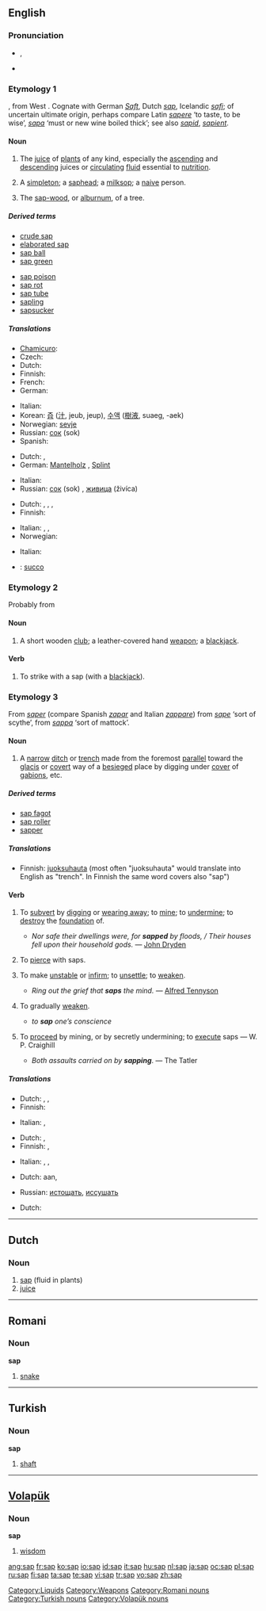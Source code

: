 {{wikipedia|dab=sap (disambiguation)|sap}}
==English==

===Pronunciation===
* {{IPA|/sæp/}}, {{audio|en-us-sap.ogg|Audio (US)}}
* {{rhymes|æp}}

===Etymology 1===
{{etyl|ang}} {{term|sæp|lang=ang}}, from West {{proto|Germanic|sap(p)om}}.  Cognate with German ''[[Saft]]'', Dutch ''[[#Dutch|sap]]'', Icelandic ''[[safi]]''; of uncertain ultimate origin, perhaps compare Latin ''[[sapere]]'' ‘to taste, to be wise’, ''[[sapa]]'' ‘must or new wine boiled thick’; see also ''[[sapid]]'', ''[[sapient]]''.

====Noun====
{{wikipedia}}
{{en-noun|s|-}}

# {{uncountable}} The [[juice]] of [[plant]]s of any kind, especially the [[ascending]] and [[descending]] juices or [[circulating]] [[fluid]] essential to [[nutrition]].
# {{context|slang|countable}} A [[simpleton]]; a [[saphead]]; a [[milksop]]; a [[naive]] person.
# {{uncountable}} The [[sap-wood]], or [[alburnum]], of a tree.

=====Derived terms=====
{{rel-top|terms derived from sap}}
* [[crude sap]]
* [[elaborated sap]]
* [[sap ball]]
* [[sap green]]
{{rel-mid}}
* [[sap poison]]
* [[sap rot]]
* [[sap tube]]
* [[sapling]]
* [[sapsucker]]
{{rel-bottom}}

=====Translations=====
{{trans-top|juice of plant}}
* [[Chamicuro]]: {{tø|ccc|ijsana'to}}
* Czech: {{t-|cs|míza|f}}
* Dutch: {{t+|nl|sap|n}}
* Finnish: {{t+|fi|mahla}}
* French: {{t+|fr|sève|f}}
* German: {{t+|de|Saft|m}}
{{trans-mid}}
* Italian: {{t-|it|linfa|f}}
* Korean: [[즙]] ([[汁]], jeub, jeup), [[수액]] ([[樹液]], suaeg, -aek)
* Norwegian: [[sevje]] {{f}}
* Russian: [[сок]] (sok) {{m}}
* Spanish: {{t+|es|savia}}
{{trans-bottom}}

{{trans-top|sapwood of a tree}}
* Dutch: {{t|nl|spint|n}}, {{t|nl|spinthout|n}}
* German: [[Mantelholz]] {{n}}, [[Splint]] {{m}}
{{trans-mid}}
* Italian: {{t+|it|alburno|m}}
* Russian: [[сок]] (sok) {{m}}, [[живица]] (živíca) {{f}}
{{trans-bottom}}

{{trans-top|slang: saphead}}
* Dutch: {{t|nl|slappeling|m}}, {{t|nl|imbeciel|m}}, {{t+|nl|idioot|m}}, {{t-|nl|simpele|m}}
* Finnish: {{t+|fi|hölmö}}
{{trans-mid}}
* Italian: {{t+|it|sempliciotto|m}}, {{t+|it|imbecille|m}}, {{t+|it|stupido|m}}
* Norwegian: {{t-|no|tosk|m}}
{{trans-bottom}}

{{trans-top|a leather-covered hand weapon}}
* Italian: {{t-|it|manganello|m}}
{{trans-mid}}
{{trans-bottom}}

{{checktrans-top}}
* {{ttbc|Interlingua}}: [[succo]]
{{trans-bottom}}

===Etymology 2===
Probably from {{term|sapling||lang=en}}

====Noun====
{{en-noun}}

# {{countable|US|slang}} A short wooden [[club]]; a leather-covered hand [[weapon]]; a [[blackjack]].

====Verb====
{{en-verb|sap|p|ing}}

# {{transitive|slang}} To strike with a sap (with a [[blackjack]]).

===Etymology 3===
From {{etyl|fr}} ''[[saper]]'' (compare Spanish ''[[zapar]]'' and Italian ''[[zappare]]'') from ''[[sape]]'' ‘sort of scythe’, from {{LL.}} ''[[sappa]]'' ‘sort of mattock’.

====Noun====
{{en-noun}}

# {{military}} A [[narrow]] [[ditch]] or [[trench]] made from the foremost [[parallel]] toward the [[glacis]] or [[covert]] way of a [[besiege]]d place by digging under [[cover]] of [[gabions]], etc.

=====Derived terms=====
* [[sap fagot]]
* [[sap roller]]
* [[sapper]]

=====Translations=====
{{trans-top|narrow ditch or trench}}
* Finnish: [[juoksuhauta]] (most often "juoksuhauta" would translate into English as "trench". In Finnish the same word covers also "sap")
{{trans-mid}}
{{trans-bottom}}

====Verb====
{{en-verb|sap|p|ing}}

# {{transitive}} To [[subvert]] by [[dig]]ging or [[wear away|wearing away]]; to [[mine]]; to [[undermine]]; to [[destroy]] the [[foundation]] of.
#* {{rfdate}} ''Nor safe their dwellings were, for '''sapped''' by floods, / Their houses fell upon their household gods.'' — [[w:John Dryden|John Dryden]]
# {{context|transitive|military}} To [[pierce]] with saps.
# To make [[unstable]] or [[infirm]]; to [[unsettle]]; to [[weaken]].
#* {{rfdate}} ''Ring out the grief that '''saps''' the mind.'' — [[w:Alfred Tennyson|Alfred Tennyson]]
# {{transitive}} To gradually [[weaken]].
#* ''to '''sap''' one’s conscience''
# {{intransitive}} To [[proceed]] by mining, or by secretly undermining; to [[execute]] saps — {{rfdate|provide real quote}}W. P. Craighill
#* {{rfdate}} ''Both assaults carried on by '''sapping'''''. — The Tatler

=====Translations=====
{{trans-top|undermine}}
* Dutch: {{t|nl|ondermijnen}}, {{t+|nl|aantasten}}, {{t|nl|ondergraven}}
* Finnish: {{t-|fi|heikentää}}
{{trans-mid}}
* Italian: {{t-|it|scalzare}}, {{t-|it|minare}}
{{trans-bottom}}

{{trans-top|pierce with saps}}
{{trans-mid}}
{{trans-bottom}}

{{trans-top|make unstable; weaken}}
* Dutch: {{t+|nl|verzwakken}}, {{t+|nl|aantasten}}
* Finnish: {{t-|fi|uuvuttaa}}, {{t-|fi|heikentää}}
{{trans-mid}}
* Italian: {{t+|it|indebolire}}, {{t-|it|fiaccare}}, {{t+|it|logorare}}
{{trans-bottom}}

{{trans-top|gradually weaken}}
* Dutch: {{t+|nl|knagen}} aan, {{t+|nl|aantasten}}
{{trans-mid}}
* Russian: [[истощать]], [[иссушать]]
{{trans-bottom}}

{{trans-top|proceed by mining}}
* Dutch: {{t|nl|ondergraven}}
{{trans-mid}}
{{trans-bottom}}

[[Category:Liquids]]
[[Category:Weapons]]

----

==Dutch==

===Noun===
{{nl-noun2|n|pen|je}}

# [[sap#English|sap]] (fluid in plants)
# [[juice]]

----

==Romani==

===Noun===
'''sap''' {{m}}

# [[snake]]

[[Category:Romani nouns]]

----

==Turkish==

===Noun===
'''sap'''

# [[shaft]]

[[Category:Turkish nouns]]

----

==[[Volapük]]==

===Noun===
'''sap'''

# [[wisdom]]

[[Category:Volapük nouns]]

[[ang:sap]]
[[fr:sap]]
[[ko:sap]]
[[io:sap]]
[[id:sap]]
[[it:sap]]
[[hu:sap]]
[[nl:sap]]
[[ja:sap]]
[[oc:sap]]
[[pl:sap]]
[[ru:sap]]
[[fi:sap]]
[[ta:sap]]
[[te:sap]]
[[vi:sap]]
[[tr:sap]]
[[vo:sap]]
[[zh:sap]]